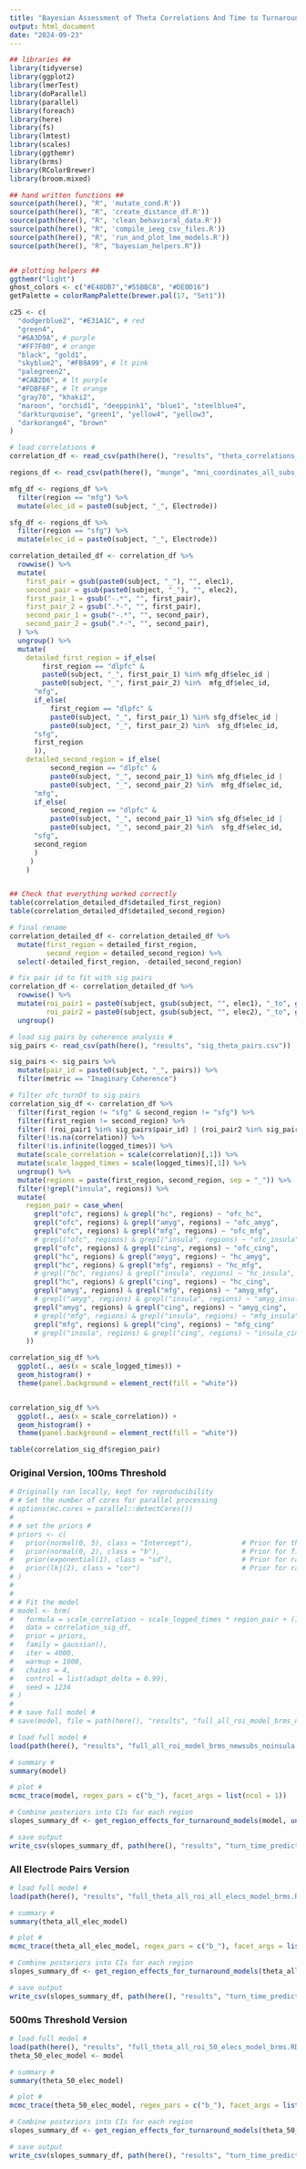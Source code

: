```yaml
---
title: "Bayesian Assessment of Theta Correlations And Time to Turnaround"
output: html_document
date: "2024-09-23"
---
```


```r
## libraries ##
library(tidyverse)
library(ggplot2)
library(lmerTest)
library(doParallel)
library(parallel)
library(foreach)
library(here)
library(fs)
library(lmtest)
library(scales)
library(ggthemr)
library(brms)
library(RColorBrewer)
library(broom.mixed)

## hand written functions ##
source(path(here(), "R", 'mutate_cond.R'))
source(path(here(), "R", 'create_distance_df.R'))
source(path(here(), "R", 'clean_behavioral_data.R'))
source(path(here(), "R", 'compile_ieeg_csv_files.R'))
source(path(here(), "R", 'run_and_plot_lme_models.R'))
source(path(here(), "R", "bayesian_helpers.R"))


## plotting helpers ##
ggthemr("light")
ghost_colors <- c("#E48DB7","#55BBC8", "#DE0D16")
getPalette = colorRampPalette(brewer.pal(17, "Set1"))

c25 <- c(
  "dodgerblue2", "#E31A1C", # red
  "green4",
  "#6A3D9A", # purple
  "#FF7F00", # orange
  "black", "gold1",
  "skyblue2", "#FB9A99", # lt pink
  "palegreen2",
  "#CAB2D6", # lt purple
  "#FDBF6F", # lt orange
  "gray70", "khaki2",
  "maroon", "orchid1", "deeppink1", "blue1", "steelblue4",
  "darkturquoise", "green1", "yellow4", "yellow3",
  "darkorange4", "brown"
)

```




```r

# load correlations #
correlation_df <- read_csv(path(here(), "results", "theta_correlations_newsubs.csv"))

```


```r

regions_df <- read_csv(path(here(), "munge", "mni_coordinates_all_subs_with_detailed_regions.csv"))

mfg_df <- regions_df %>%
  filter(region == "mfg") %>%
  mutate(elec_id = paste0(subject, "_", Electrode))

sfg_df <- regions_df %>%
  filter(region == "sfg") %>%
  mutate(elec_id = paste0(subject, "_", Electrode))

correlation_detailed_df <- correlation_df %>%
  rowwise() %>%
  mutate(
    first_pair = gsub(paste0(subject, "_"), "", elec1),
    second_pair = gsub(paste0(subject, "_"), "", elec2),
    first_pair_1 = gsub("-.*", "", first_pair),
    first_pair_2 = gsub(".*-", "", first_pair),
    second_pair_1 = gsub("-.*", "", second_pair),
    second_pair_2 = gsub(".*-", "", second_pair),
  ) %>%
  ungroup() %>%
  mutate(
    detailed_first_region = if_else(
        first_region == "dlpfc" &
        paste0(subject, "_", first_pair_1) %in% mfg_df$elec_id |
        paste0(subject, "_", first_pair_2) %in%  mfg_df$elec_id,
      "mfg",
      if_else(
          first_region == "dlpfc" &
          paste0(subject, "_", first_pair_1) %in% sfg_df$elec_id |
          paste0(subject, "_", first_pair_2) %in%  sfg_df$elec_id,
      "sfg",
      first_region
      )),
    detailed_second_region = if_else(
          second_region == "dlpfc" &
          paste0(subject, "_", second_pair_1) %in% mfg_df$elec_id |
          paste0(subject, "_", second_pair_2) %in%  mfg_df$elec_id,
      "mfg",
      if_else(
          second_region == "dlpfc" &
          paste0(subject, "_", second_pair_1) %in% sfg_df$elec_id |
          paste0(subject, "_", second_pair_2) %in%  sfg_df$elec_id,
      "sfg",
      second_region
      )
     )
    )


## Check that everything worked correctly
table(correlation_detailed_df$detailed_first_region)
table(correlation_detailed_df$detailed_second_region)

# final rename
correlation_detailed_df <- correlation_detailed_df %>%
  mutate(first_region = detailed_first_region, 
         second_region = detailed_second_region) %>%
  select(-detailed_first_region, -detailed_second_region)

# fix pair id to fit with sig pairs
correlation_df <- correlation_detailed_df %>%
  rowwise() %>%
  mutate(roi_pair1 = paste0(subject, gsub(subject, "", elec1), "_to", gsub(subject, "", elec2)),
         roi_pair2 = paste0(subject, gsub(subject, "", elec2), "_to", gsub(subject, "", elec1))) %>%
  ungroup()


```


```r

# load sig pairs by coherence analysis #
sig_pairs <- read_csv(path(here(), "results", "sig_theta_pairs.csv"))

sig_pairs <- sig_pairs %>%
  mutate(pair_id = paste0(subject, "_", pairs)) %>%
  filter(metric == "Imaginary Coherence")

# filter ofc_turnDf to sig pairs
correlation_sig_df <- correlation_df %>%
  filter(first_region != "sfg" & second_region != "sfg") %>%
  filter(first_region != second_region) %>%
  filter( (roi_pair1 %in% sig_pairs$pair_id) | (roi_pair2 %in% sig_pairs$pair_id) ) %>%
  filter(!is.na(correlation)) %>%
  filter(!is.infinite(logged_times)) %>%
  mutate(scale_correlation = scale(correlation)[,1]) %>%
  mutate(scale_logged_times = scale(logged_times)[,1]) %>%
  ungroup() %>%
  mutate(regions = paste(first_region, second_region, sep = "_")) %>%
  filter(!grepl("insula", regions)) %>%
  mutate(
    region_pair = case_when(
      grepl("ofc", regions) & grepl("hc", regions) ~ "ofc_hc",
      grepl("ofc", regions) & grepl("amyg", regions) ~ "ofc_amyg",
      grepl("ofc", regions) & grepl("mfg", regions) ~ "ofc_mfg",
      # grepl("ofc", regions) & grepl("insula", regions) ~ "ofc_insula",
      grepl("ofc", regions) & grepl("cing", regions) ~ "ofc_cing",
      grepl("hc", regions) & grepl("amyg", regions) ~ "hc_amyg",
      grepl("hc", regions) & grepl("mfg", regions) ~ "hc_mfg",
      # grepl("hc", regions) & grepl("insula", regions) ~ "hc_insula",
      grepl("hc", regions) & grepl("cing", regions) ~ "hc_cing",
      grepl("amyg", regions) & grepl("mfg", regions) ~ "amyg_mfg",
      # grepl("amyg", regions) & grepl("insula", regions) ~ "amyg_insula",
      grepl("amyg", regions) & grepl("cing", regions) ~ "amyg_cing",
      # grepl("mfg", regions) & grepl("insula", regions) ~ "mfg_insula",
      grepl("mfg", regions) & grepl("cing", regions) ~ "mfg_cing"
      # grepl("insula", regions) & grepl("cing", regions) ~ "insula_cing"
    ))


```


```r

correlation_sig_df %>%
  ggplot(., aes(x = scale_logged_times)) +
  geom_histogram() +
  theme(panel.background = element_rect(fill = "white"))


correlation_sig_df %>%
  ggplot(., aes(x = scale_correlation)) +
  geom_histogram() +
  theme(panel.background = element_rect(fill = "white"))

table(correlation_sig_df$region_pair)

```

### Original Version, 100ms Threshold

```r

# Originally ran locally, kept for reproducibility
# # Set the number of cores for parallel processing
# options(mc.cores = parallel::detectCores())
# 
# # set the priors #
# priors <- c(
#   prior(normal(0, 5), class = "Intercept"),            # Prior for the intercept
#   prior(normal(0, 2), class = "b"),                    # Prior for fixed effects
#   prior(exponential(1), class = "sd"),                 # Prior for random effects standard deviations
#   prior(lkj(2), class = "cor")                         # Prior for random effects correlations
# )
# 
# 
# # Fit the model
# model <- brm(
#   formula = scale_correlation ~ scale_logged_times * region_pair + (1 + scale_logged_times | subject/roi_pair1),
#   data = correlation_sig_df,
#   prior = priors,
#   family = gaussian(),
#   iter = 4000,
#   warmup = 1000,
#   chains = 4,
#   control = list(adapt_delta = 0.99),
#   seed = 1234
# )
# 
# # save full model #
# save(model, file = path(here(), "results", "full_all_roi_model_brms_newsubs_noinsula.RData"))

# load full model #
load(path(here(), "results", "full_all_roi_model_brms_newsubs_noinsula.RData"))

```


```r

# summary #
summary(model)

```


```r

# plot #
mcmc_trace(model, regex_pars = c("b_"), facet_args = list(ncol = 1))


```

```r

# Combine posteriors into CIs for each region 
slopes_summary_df <- get_region_effects_for_turnaround_models(model, unique(correlation_sig_df$region_pair))

# save output
write_csv(slopes_summary_df, path(here(), "results", "turn_time_prediction", "theta_all_roi_orig_elecs_slopes_summary.csv"))

```

### All Electrode Pairs Version


```r

# load full model #
load(path(here(), "results", "full_theta_all_roi_all_elecs_model_brms.RData"))

```



```r

# summary #
summary(theta_all_elec_model)

```


```r

# plot #
mcmc_trace(theta_all_elec_model, regex_pars = c("b_"), facet_args = list(ncol = 1))


```


```r

# Combine posteriors into CIs for each region 
slopes_summary_df <- get_region_effects_for_turnaround_models(theta_all_elec_model,unique(correlation_clean_df$region_pair))

# save output
write_csv(slopes_summary_df, path(here(), "results", "turn_time_prediction", "theta_all_roi_all_elecs_slopes_summary.csv"))

```



### 500ms Threshold Version

```r

# load full model #
load(path(here(), "results", "full_theta_all_roi_50_elecs_model_brms.RData"))
theta_50_elec_model <- model

```



```r

# summary #
summary(theta_50_elec_model)

```


```r

# plot #
mcmc_trace(theta_50_elec_model, regex_pars = c("b_"), facet_args = list(ncol = 1))


```


```r

# Combine posteriors into CIs for each region 
slopes_summary_df <- get_region_effects_for_turnaround_models(theta_50_elec_model,unique(theta_50_elec_model$data$region_pair))

# save output
write_csv(slopes_summary_df, path(here(), "results", "turn_time_prediction", "theta_all_roi_50_elecs_slopes_summary.csv"))

```
